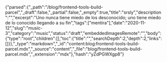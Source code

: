 {"parsed":{"_path":"/blog/frontend-tools-build-parcel","_draft":false,"_partial":false,"_empty":true,"title":"srsly","description":"","excerpt":"Uno nunca tiene miedo de los desconocido; uno tiene miedo de lo conocido llegando a su fin","tags":["mentira"],"date":"2020-11-12","slug":"music-3","category":"music","status":"draft","embeddedImagesRemote":"","body":{"type":"root","children":[],"toc":{"title":"","searchDepth":2,"depth":2,"links":[]}},"_type":"markdown","_id":"content:blog:frontend-tools-build-parcel.mdx","_source":"content","_file":"blog/frontend-tools-build-parcel.mdx","_extension":"mdx"},"hash":"yZdPGWXgp8"}